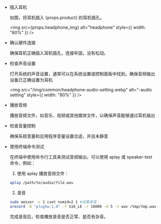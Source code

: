 - 插入耳机
  
  如图，将耳机插入 {props.product} 的耳机插孔。

  <img src={props.headphone_img} alt="headphone" style={{ width: "80%" }} />

- 确认硬件连接
  
  确保耳机正确插入耳机插孔，连接牢固，没有松动。

- 检查声音设置

  打开系统的声音设置，通常可以在系统设置或控制面板中找到。确保音频输出设备已正确设置为耳机

  <img src="/img/common/headphone-audio-setting.webp" alt="-audio setting" style={{ width: "80%" }} />

- 播放音频

  播放音频文件，如音乐、视频或其他媒体文件，以确保声音能够通过耳机输出

- 检查音量控制

  确保系统音量和应用程序音量设置合适，并且未静音

- 使用终端命令测试

  在终端中使用命令行工具来测试音频输出。可以使用 aplay 或 speaker-test 命令，例如：

  1. 使用 aplay 播放音频文件：

  ```bash
  aplay /path/to/audio/file.wav
  ```

  2. 录音

  ```bash
  sudo amixer -c 1 cset numid=2 1 #设置录音
  arecord -D "plughw:1,0" -f S16_LE -r 16000 -d 5 -t wav /tmp/tmp.wav #开始录音
  ```

  完成录音后，检查播放录音是否正常、是否有杂音。
